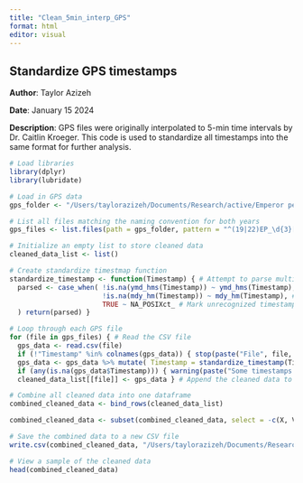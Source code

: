 ```yaml
---
title: "Clean_5min_interp_GPS"
format: html
editor: visual
---
```


## Standardize GPS timestamps

**Author**: Taylor Azizeh

**Date**: January 15 2024

**Description**: GPS files were originally interpolated to 5-min time intervals by Dr. Caitlin Kroeger. This code is used to standardize all timestamps into the same format for further analysis.

```r
# Load libraries
library(dplyr)
library(lubridate)
```

```r
# Load in GPS data
gps_folder <- "/Users/taylorazizeh/Documents/Research/active/Emperor penguins/data/cleaned/gps interpolated"
```

```r
# List all files matching the naming convention for both years
gps_files <- list.files(path = gps_folder, pattern = "^(19|22)EP_\d{3}[a-z]_GPS_5min\.csv$", full.names = TRUE)

# Initialize an empty list to store cleaned data
cleaned_data_list <- list()

# Create standardize timestmap function
standardize_timestamp <- function(Timestamp) { # Attempt to parse multiple formats
  parsed <- case_when( !is.na(ymd_hms(Timestamp)) ~ ymd_hms(Timestamp), # Format: YYYY-MM-DD HH:MM:SS
                       !is.na(mdy_hm(Timestamp)) ~ mdy_hm(Timestamp), # Format: MM/DD/YY HH:MM
                       TRUE ~ NA_POSIXct_ # Mark unrecognized timestamps as NA
  ) return(parsed) }
```

```r
# Loop through each GPS file
for (file in gps_files) { # Read the CSV file
  gps_data <- read.csv(file) 
  if (!"Timestamp" %in% colnames(gps_data)) { stop(paste("File", file, "does not contain a 'Timestamp' column.")) } # Ensure the Timestamp column exists
  gps_data <- gps_data %>% mutate( Timestamp = standardize_timestamp(Timestamp) ) # Convert and standardize the Timestamp column
  if (any(is.na(gps_data$Timestamp))) { warning(paste("Some timestamps in file", file, "could not be parsed.")) } # Check for any parsing issues
  cleaned_data_list[[file]] <- gps_data } # Append the cleaned data to the list 
```

```r
# Combine all cleaned data into one dataframe
combined_cleaned_data <- bind_rows(cleaned_data_list)

combined_cleaned_data <- subset(combined_cleaned_data, select = -c(X, V1)) head(combined_cleaned_data)

# Save the combined data to a new CSV file
write.csv(combined_cleaned_data, "/Users/taylorazizeh/Documents/Research/active/Emperor penguins/data/cleaned/gps interpolated/fixed timestamps/cleaned_GPS_data_all_years.csv", row.names = FALSE)

# View a sample of the cleaned data
head(combined_cleaned_data)
```
